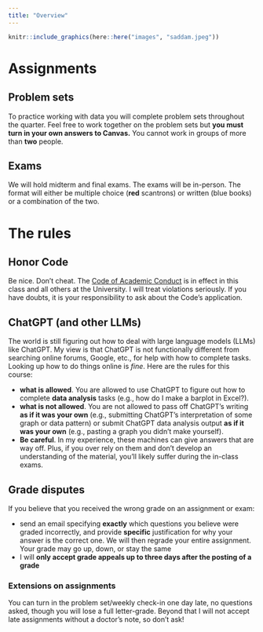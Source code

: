 ```yaml
---
title: "Overview"
---
```



```r
knitr::include_graphics(here::here("images", "saddam.jpeg"))
```


# Assignments




## Problem sets

To practice working with data you will complete problem sets throughout the quarter. Feel free to work together on the problem sets but **you must turn in your own answers to Canvas.** You cannot work in groups of more than **two** people.


## Exams

We will hold midterm and final exams. The exams will be in-person. The format will either be multiple choice (**red** scantrons) or written (blue books) or a combination of the two.


# The rules


## Honor Code

Be nice. Don't cheat. The [Code of Academic Conduct](https://ossja.ucdavis.edu/code-academic-conduct) is in effect in this class and all others at the University. I will treat violations seriously. If you have doubts, it is your responsibility to ask about the Code’s application.


## ChatGPT (and other LLMs)

The world is still figuring out how to deal with large language models (LLMs) like ChatGPT. My view is that ChatGPT is not functionally different from searching online forums, Google, etc., for help with how to complete tasks. Looking up how to do things online is *fine*. Here are the rules for this course:  

* **what is allowed**. You are allowed to use ChatGPT to figure out how to complete **data analysis** tasks (e.g., how do I make a barplot in Excel?). 
* **what is not allowed**. You are not allowed to pass off ChatGPT's writing **as if it was your own** (e.g., submitting ChatGPT's interpretation of some graph or data pattern) or submit ChatGPT data analysis output **as if it was your own** (e.g., pasting a graph you didn't make yourself). 
* **Be careful**. In my experience, these machines can give answers that are way off. Plus, if you over rely on them and don't develop an understanding of the material, you'll likely suffer during the in-class exams. 


## Grade disputes

If you believe that you received the wrong grade on an assignment or exam:

-   send an email specifying **exactly** which questions you believe were graded incorrectly, and provide **specific** justification for why your answer is the correct one. We will then regrade your entire assignment. Your grade may go up, down, or stay the same
-   I will **only accept grade appeals up to three days after the posting of a grade**


### Extensions on assignments

You can turn in the problem set/weekly check-in one day late, no questions asked, though you will lose a full letter-grade. Beyond that I will not accept late assignments without a doctor's note, so don't ask!



